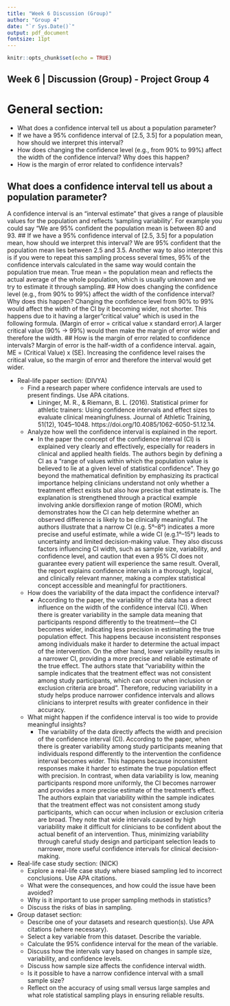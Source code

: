 ```yaml
---
title: "Week 6 Discussion (Group)" 
author: "Group 4"
date: "`r Sys.Date()`"
output: pdf_document
fontsize: 11pt
---
```


```r
knitr::opts_chunk$set(echo = TRUE)
```

## Week 6 | Discussion (Group) - Project Group 4

# General section:
  * What does a confidence interval tell us about a population parameter?
  * If we have a 95% confidence interval of [2.5, 3.5] for a population mean, how should we interpret this interval?
  * How does changing the confidence level (e.g., from 90% to 99%) affect the width of the confidence interval? Why does this happen?
  * How is the margin of error related to confidence intervals?

## What does a confidence interval tell us about a population parameter?
A confidence interval is an "interval estimate" that gives a range of plausible values for the population and reflects 'sampling variability'. For example you could say "We are 95% confident the population mean is between 80 and 93. 
## If we have a 95% confidence interval of [2.5, 3.5] for a population mean, how should we interpret this interval?
We are 95% confident that the population mean lies between 2.5 and 3.5. Another way to also interpret this is if you were to repeat this sampling process several times, 95% of the confidence intervals calculated in the same way would contain the population true mean. True mean = the population mean and reflects the actual average of the whole population, which is usually unknown and we try to estimate it through sampling. 
## How does changing the confidence level (e.g., from 90% to 99%) affect the width of the confidence interval? Why does this happen?
Changing the confidence level from 90% to 99% would affect the width of the CI by it becoming wider, not shorter. This happens due to it having a larger "critical value" which is used in the following formula. 
(Margin of error = critical value x standard error).A larger critical value (90% -> 99%) would then make the margin of error wider and therefore the width. 
## How is the margin of error related to confidence intervals?
Margin of error is the half-width of a confidence interval. again, ME = (Critical Value) x (SE). Increasing the confidence level raises the critical value, so the margin of error and therefore the interval would get wider. 


* Real-life paper section: (DIVYA)
  * Find a research paper where confidence intervals are used to present findings. Use APA citations.
    * Lininger, M. R., & Riemann, B. L. (2016). Statistical primer for athletic trainers: Using confidence intervals and effect sizes to evaluate clinical meaningfulness. Journal of Athletic Training, 51(12), 1045–1048. https://doi.org/10.4085/1062-6050-51.12.14.
  * Analyze how well the confidence interval is explained in the report.
    * In the paper the concept of the confidence interval (CI) is explained very clearly and effectively, especially for readers in clinical and applied health fields. The authors begin by defining a CI as a “range of values within which the population value is believed to lie at a given level of statistical confidence”. They go beyond the mathematical definition by emphasizing its practical importance helping clinicians understand not only whether a treatment effect exists but also how precise that estimate is. The explanation is strengthened through a practical example involving ankle dorsiflexion range of motion (ROM), which demonstrates how the CI can help determine whether an observed difference is likely to be clinically meaningful. The authors illustrate that a narrow CI (e.g. 5°–8°) indicates a more precise and useful estimate, while a wide CI (e.g.1°–15°) leads to uncertainty and limited decision-making value. They also discuss factors influencing CI width, such as sample size, variability, and confidence level, and caution that even a 95% CI does not guarantee every patient will experience the same result. Overall, the report explains confidence intervals in a thorough, logical, and clinically relevant manner, making a complex statistical concept accessible and meaningful for practitioners.
  * How does the variability of the data impact the confidence interval?
    * According to the paper, the variability of the data has a direct influence on the width of the confidence interval (CI). When there is greater variability in the sample data meaning that participants respond differently to the treatment—the CI becomes wider, indicating less precision in estimating the true population effect. This happens because inconsistent responses among individuals make it harder to determine the actual impact of the intervention. On the other hand, lower variability results in a narrower CI, providing a more precise and reliable estimate of the true effect. The authors state that “variability within the sample indicates that the treatment effect was not consistent among study participants, which can occur when inclusion or exclusion criteria are broad”. Therefore, reducing variability in a study helps produce narrower confidence intervals and allows clinicians to interpret results with greater confidence in their accuracy.
  * What might happen if the confidence interval is too wide to provide meaningful insights?
    * The variability of the data directly affects the width and precision of the confidence interval (CI). According to the paper, when there is greater variability among study participants meaning that individuals respond differently to the intervention the confidence interval becomes wider. This happens because inconsistent responses make it harder to estimate the true population effect with precision. In contrast, when data variability is low, meaning participants respond more uniformly, the CI becomes narrower and provides a more precise estimate of the treatment’s effect. The authors explain that variability within the sample indicates that the treatment effect was not consistent among study participants, which can occur when inclusion or exclusion criteria are broad. They note that wide intervals caused by high variability make it difficult for clinicians to be confident about the actual benefit of an intervention. Thus, minimizing variability through careful study design and participant selection leads to narrower, more useful confidence intervals for clinical decision-making.

* Real-life case study section: (NICK) 
  * Explore a real-life case study where biased sampling led to incorrect conclusions. Use APA citations.
  * What were the consequences, and how could the issue have been avoided?
  * Why is it important to use proper sampling methods in statistics?
  * Discuss the risks of bias in sampling.

* Group dataset section:
  * Describe one of your datasets and research question(s). Use APA citations (where necessary).
  * Select a key variable from this dataset. Describe the variable.
  * Calculate the 95% confidence interval for the mean of the variable.
  * Discuss how the intervals vary based on changes in sample size, variability, and confidence levels.
  * Discuss how sample size affects the confidence interval width.
  * Is it possible to have a narrow confidence interval with a small sample size?
  * Reflect on the accuracy of using small versus large samples and what role statistical sampling plays in ensuring reliable results.
